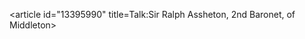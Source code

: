 <article id="13395990" title=Talk:Sir Ralph Assheton, 2nd Baronet, of Middleton>
	<talkpage id="13395990" title="Talk:Sir Ralph Assheton, 2nd Baronet, of Middleton">
{{WikiProjectBannerShell|1=
{{WikiProject Biography|living=no
|class=Stub
|listas=Assheton, Sir Ralph, 2nd Baronet
|baronets-work-group=yes}}
{{WikiProject England|class=stub|importance=low}}
{{WikiProject University of Oxford|class=Stub|importance=low}}
}}
	</talkpage>
</article>